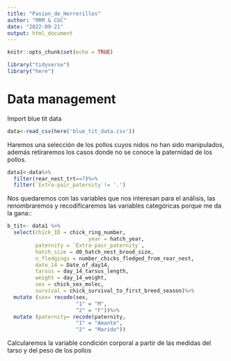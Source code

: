 ```yaml
---
title: "Pasion_de_Herrerillos"
author: "RRM & CGC"
date: "2022-09-21"
output: html_document
---
```


```r
knitr::opts_chunk$set(echo = TRUE)
```

```r
library("tidyverse")
library("here")
```

# Data management

Import blue tit data

```r
data<-read_csv(here('blue_tit_data.csv'))
```

Haremos una selección de los pollos cuyos nidos no han sido manipulados, además retiraremos los casos donde no se conoce la paternidad de los pollos.

```r
data1<-data%>%
  filter(rear_nest_trt==7)%>%
  filter(`Extra-pair_paternity`!= '.')

```

Nos quedaremos con las variables que nos interesan para el análisis, las renombraremos y recodificaremos las variables categóricas porque me da la gana::

```r
b_tit<- data1 %>% 
  select(chick_ID = chick_ring_number,
                          year = hatch_year,
         paternity = `Extra-pair_paternity`,
         hatch_size = d0_hatch_nest_brood_size,
         n_fledgings = number_chicks_fledged_from_rear_nest,
         date_14 = Date_of_day14,
         tarsus = day_14_tarsus_length,
         weight = day_14_weight,
         sex = chick_sex_molec,
         survival = chick_survival_to_first_breed_season)%>%
  mutate (sex= recode(sex,
                      "1" = "M",
                      "2" = "F"))%>%
  mutate (paternity= recode(paternity,
                      "1" = "Amante",
                      "2" = "Marido"))
```

Calcularemos la variable condición corporal a partir de las medidas del tarso y del peso de los pollos

```r



```
